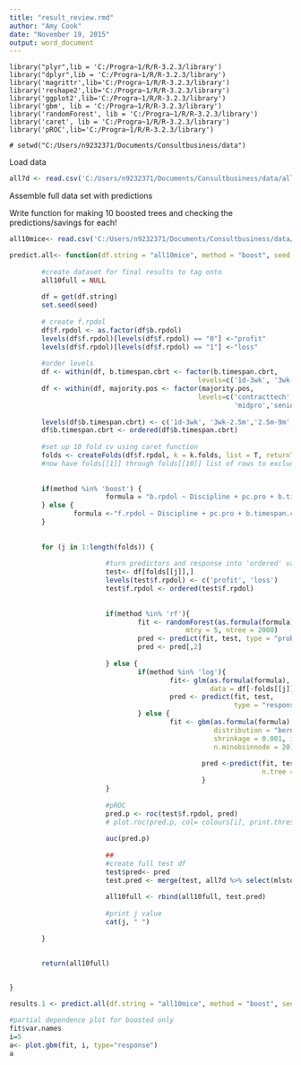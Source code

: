 ```yaml
---
title: "result_review.rmd"
author: "Amy Cook"
date: "November 19, 2015"
output: word_document
---
```


```r_loadpackages
library("plyr",lib = 'C:/Progra~1/R/R-3.2.3/library')
library("dplyr",lib = 'C:/Progra~1/R/R-3.2.3/library')
library('magrittr',lib='C:/Progra~1/R/R-3.2.3/library')
library('reshape2',lib='C:/Progra~1/R/R-3.2.3/library')
library('ggplot2',lib='C:/Progra~1/R/R-3.2.3/library')
library('gbm', lib = 'C:/Progra~1/R/R-3.2.3/library')
library('randomForest', lib = 'C:/Progra~1/R/R-3.2.3/library')
library('caret', lib = 'C:/Progra~1/R/R-3.2.3/library')
library('pROC',lib='C:/Progra~1/R/R-3.2.3/library')

# setwd("C:/Users/n9232371/Documents/Consultbusiness/data")
```

Load data 

```r

all7d <- read.csv('C:/Users/n9232371/Documents/Consultbusiness/data/all7d.csv')


```

Assemble full data set with predictions

Write function for making 10 boosted trees and checking the predictions/savings for each!

```r

all10mice<- read.csv('C:/Users/n9232371/Documents/Consultbusiness/data/all10mice.csv')[,-1]

predict.all<- function(df.string = "all10mice", method = "boost", seed = 300, k.folds = 3){
        
        #create dataset for final results to tag onto
        all10full = NULL
        
        df = get(df.string)
        set.seed(seed)
        
        # create f.rpdol
        df$f.rpdol <- as.factor(df$b.rpdol)
        levels(df$f.rpdol)[levels(df$f.rpdol) == "0"] <-"profit"
        levels(df$f.rpdol)[levels(df$f.rpdol) == "1"] <-"loss"
        
        #order levels
        df <- within(df, b.timespan.cbrt <- factor(b.timespan.cbrt, 
                                               levels=c('1d-3wk', '3wk-2.5m','2.5m-9m','9m-1.5y','1.5y-3y','>3y')))
        df <- within(df, majority.pos <- factor(majority.pos, 
                                               levels=c('contracttech', 'midtech','seniortech','gradpro',
                                                        'midpro','seniorpro','director')))
        
        levels(df$b.timespan.cbrt) <- c('1d-3wk', '3wk-2.5m','2.5m-9m','9m-1.5y','1.5y-3y','>3y')
        df$b.timespan.cbrt <- ordered(df$b.timespan.cbrt)
        
        #set up 10 fold cv using caret function
        folds <- createFolds(df$f.rpdol, k = k.folds, list = T, returnTrain = F)
        #now have folds[[1]] through folds[[10]] list of rows to exclude
        
        
        if(method %in% 'boost') {
                        formula = "b.rpdol ~ Discipline + pc.pro + b.timespan.cbrt + no.users + inv.mlsto.log + client.totinv.log + Business + majority.pos + pc.majpos.log"
        } else {
                formula <-"f.rpdol ~ Discipline + pc.pro + b.timespan.cbrt + no.users + inv.mlsto.log + client.totinv.log + Business + majority.pos + pc.majpos.log + JD.Second + Billing.Type"
        }
        
        
        for (j in 1:length(folds)) {
                        
                        #turn predictors and response into 'ordered' variables for roc() to work
                        test<- df[folds[[j]],]
                        levels(test$f.rpdol) <- c('profit', 'loss')
                        test$f.rpdol <- ordered(test$f.rpdol)
                        
                        
                        if(method %in% 'rf'){
                                fit <- randomForest(as.formula(formula), data = df[-folds[[j]],], 
                                            mtry = 5, ntree = 2000)
                                pred <- predict(fit, test, type = "prob")
                                pred <- pred[,2]
                                
                        } else {
                                if(method %in% 'log'){
                                        fit<- glm(as.formula(formula), 
                                                  data = df[-folds[[j]],], family = binomial())
                                        pred <- predict(fit, test,
                                                        type = "response")
                                } else {
                                        fit <- gbm(as.formula(formula), data = df, #[-folds[[j]],],
                                                   distribution = "bernoulli", n.trees = 10000,
                                                   shrinkage = 0.001, interaction.depth = 4,
                                                   n.minobsinnode = 20)
                                                
                                                pred <-predict(fit, test, 
                                                               n.tree = 10000, type = "response")
                                                }
                        }
                        
                        #pROC
                        pred.p <- roc(test$f.rpdol, pred)
                        # plot.roc(pred.p, col= colours[i], print.thres=T)
                        
                        auc(pred.p)
                        
                        ##
                        #create full test df
                        test$pred<- pred
                        test.pred <- merge(test, all7d %>% select(mlsto, balance.mlsto), by = "mlsto")
                        
                        all10full <- rbind(all10full, test.pred)
                        
                        #print j value
                        cat(j, " ")
                        
        }
        
        
        return(all10full)


}

results.1 <- predict.all(df.string = "all10mice", method = "boost", seed = 400, k.folds = 8)

#partial dependence plot for boosted only
fit$var.names
i=5
a<- plot.gbm(fit, i, type="response")
a


```